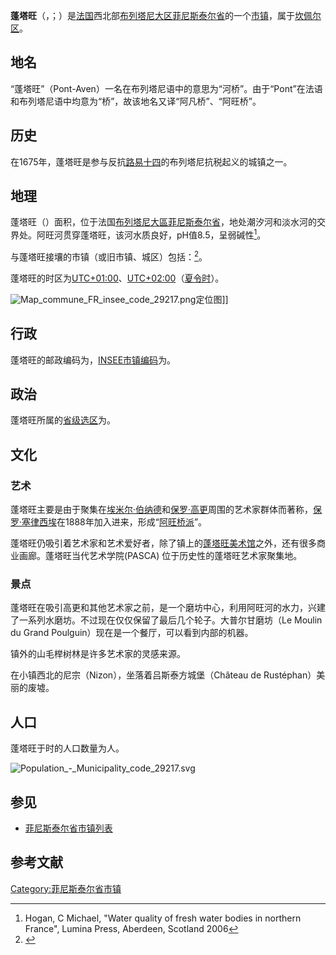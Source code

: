 {{noteTA|G1=法国地名}}
{{Infobox French commune
|name                   = 蓬塔旺
|native name            = Pont-Aven
|image                  = [[Image:Paul_Gauguin_039.jpg|315px]]
|caption                = 蓬塔旺的水磨坊，[[保罗·高更|保罗·高更]], 1894
|arrondissement         = [[坎佩尔区|坎佩尔区]]
}}
'''蓬塔旺'''（{{lang-fr|Pont-Aven}}，{{IPA-fr|pɔ̃.t‿avɛn}}；{{lang-br|Pont-Aven}}）是[[法国|法国]]西北部[[布列塔尼大区|布列塔尼大区]][[菲尼斯泰尔省|菲尼斯泰尔省]]的一个[[市镇_(法国)|市镇]]，属于[[坎佩尔区|坎佩尔区]]。

== 地名 ==
“蓬塔旺”（Pont-Aven）一名在布列塔尼语中的意思为“河桥”。由于“Pont”在法语和布列塔尼语中均意为“桥”，故该地名又译“阿凡桥”、“阿旺桥”。

== 历史 ==
在1675年，蓬塔旺是参与反抗[[路易十四|路易十四]]的布列塔尼抗税起义的城镇之一。

== 地理 ==
蓬塔旺（{{wikidata|property|linked|P625}}）面积{{wikidata|properties|P2046}}，位于法国[[布列塔尼大區|布列塔尼大區]][[菲尼斯泰尔省|菲尼斯泰尔省]]，地处潮汐河和淡水河的交界处。阿旺河贯穿蓬塔旺，该河水质良好，pH值8.5，呈弱碱性<ref>Hogan, C Michael, "Water quality of fresh water bodies in northern France", Lumina Press, Aberdeen, Scotland 2006</ref>。

与蓬塔旺接壤的市镇（或旧市镇、城区）包括：{{Wikidata|properties|linked|P47}}<ref name="geo">{{Cite web|url=https://www.geoportail.gouv.fr/carte|title=Carte|accessdate=2020-03-22|author=Géoportail|language=fr|publisher=Géoportail|archive-date=2017-01-29|archive-url=https://web.archive.org/web/20170129154129/https://www.geoportail.gouv.fr/carte/|dead-url=no}}</ref>。

蓬塔旺的时区为[[UTC+01:00|UTC+01:00]]、[[UTC+02:00|UTC+02:00]]（[[夏时制|夏令时]]）。

[[File:Map_commune_FR_insee_code_29217.png|thumb]]定位图]]{{Clear|left}}
== 行政 ==
蓬塔旺的邮政编码为{{wikidata|properties|P281}}，[[法国国家统计与经济研究所|INSEE市镇编码]]为{{wikidata|properties|P374}}。

== 政治 ==
蓬塔旺所属的[[縣_(法國)|省级选区]]为{{WikidataLink|{{wikidata|properties|raw|best||P7938}}}}。

== 文化 ==
=== 艺术 ===
蓬塔旺主要是由于聚集在[[埃米尔·伯纳德|埃米尔·伯纳德]]和[[保罗·高更|保罗·高更]]周围的艺术家群体而著称，[[保罗·塞律西埃|保罗·塞律西埃]]在1888年加入进来，形成“[[阿凡桥派|阿旺桥派]]”。

蓬塔旺仍吸引着艺术家和艺术爱好者，除了镇上的[[蓬塔旺美术馆|蓬塔旺美术馆]]之外，还有很多商业画廊。蓬塔旺当代艺术学院(PASCA) 位于历史性的蓬塔旺艺术家聚集地。

=== 景点 ===
蓬塔旺在吸引高更和其他艺术家之前，是一个磨坊中心，利用阿旺河的水力，兴建了一系列水磨坊。不过现在仅仅保留了最后几个轮子。大普尔甘磨坊（Le Moulin du Grand Poulguin）现在是一个餐厅，可以看到内部的机器。

镇外的山毛榉树林是许多艺术家的灵感来源。

在小镇西北的尼宗（Nizon），坐落着吕斯泰方城堡（Château de Rustéphan）美丽的废墟。

== 人口 ==
蓬塔旺于{{wikidata|qualifier|P1082|P585}}时的人口数量为{{wikidata|property|raw|P1082}}人。

[[File:Population_-_Municipality_code_29217.svg|thumb]]{{Clear|left}}
== 参见 ==
* [[菲尼斯泰尔省市镇列表|菲尼斯泰尔省市镇列表]]

== 参考文献 ==
{{Reflist}}

{{Commons category|Pont-Aven}}
{{菲尼斯泰尔省市镇}}
{{Authority control}}
{{DEFAULTSORT:Pontaven}}
[[Category:菲尼斯泰尔省市镇|Category:菲尼斯泰尔省市镇]]
